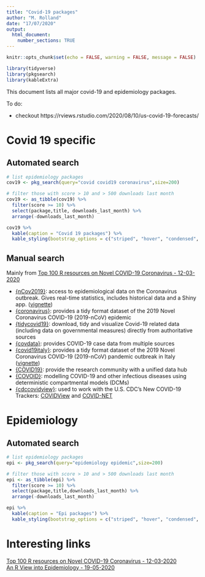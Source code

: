 ```yaml
---
title: "Covid-19 packages"
author: "M. Rolland"
date: "17/07/2020"
output: 
  html_document:
    number_sections: TRUE
---
```


```r
knitr::opts_chunk$set(echo = FALSE, warning = FALSE, message = FALSE)
```

```r
library(tidyverse)
library(pkgsearch)
library(kableExtra)
```

This document lists all major covid-19 and epidemiology packages.

To do:

* checkout https://rviews.rstudio.com/2020/08/10/us-covid-19-forecasts/  

# Covid 19 specific

## Automated search

```r
# list epidemiology packages
cov19 <- pkg_search(query="covid covid19 coronavirus",size=200)
```

```r
# filter those with score > 10 and > 500 downloads last month
cov19 <- as_tibble(cov19) %>% 
  filter(score >= 10) %>% 
  select(package,title, downloads_last_month) %>% 
  arrange(-downloads_last_month)

cov19 %>%
  kable(caption = "Covid 19 packages") %>%
  kable_styling(bootstrap_options = c("striped", "hover", "condensed", "responsive"))
```

## Manual search

Mainly from [Top 100 R resources on Novel COVID-19 Coronavirus - 12-03-2020](https://www.statsandr.com/blog/top-r-resources-on-covid-19-coronavirus/)

* [{nCov2019}](https://github.com/GuangchuangYu/nCov2019): access to epidemiological data on the Coronavirus outbreak. Gives real-time statistics, includes historical data and a Shiny app. ([vignette](https://guangchuangyu.github.io/nCov2019/))
* [{coronavirus}](https://github.com/RamiKrispin/coronavirus): provides a tidy format dataset of the 2019 Novel Coronavirus COVID-19 (2019-nCoV) epidemic
* [{tidycovid19}](https://github.com/joachim-gassen/tidycovid19): download, tidy and visualize Covid-19 related data (including data on governmental measures) directly from authoritative sources
* [{covdata}](https://kjhealy.github.io/covdata/): provides COVID-19 case data from multiple sources
* [{covid19italy}](https://github.com/Covid19R/covid19italy): provides a tidy format dataset of the 2019 Novel Coronavirus COVID-19 (2019-nCoV) pandemic outbreak in Italy ([vignette](https://covid19r.github.io/covid19italy/articles/intro.html))
* [{COVID19}](https://covid19datahub.io/): provide the research community with a unified data hub 
* [{COVOID}](https://cbdrh.github.io/covoidance/): modelling COVID-19 and other infectious diseases using deterministic compartmental models (DCMs)
* [{cdccovidview}](https://cinc.rud.is/web/packages/cdccovidview/index.html): used to work with the U.S. CDC’s New COVID-19 Trackers: [COVIDView](https://www.cdc.gov/coronavirus/2019-ncov/covid-data/covidview/index.html) and [COVID-NET](https://gis.cdc.gov/grasp/COVIDNet/COVID19_3.html)

# Epidemiology

## Automated search

```r
# list epidemiology packages
epi <- pkg_search(query="epidemiology epidemic",size=200)
```


```r
# filter those with score > 10 and > 500 downloads last month
epi <- as_tibble(epi) %>% 
  filter(score >= 10) %>% 
  select(package,title,downloads_last_month) %>% 
  arrange(-downloads_last_month)

epi %>%
  kable(caption = "Epi packages") %>%
  kable_styling(bootstrap_options = c("striped", "hover", "condensed", "responsive"))
```



# Interesting links

[Top 100 R resources on Novel COVID-19 Coronavirus - 12-03-2020](https://www.statsandr.com/blog/top-r-resources-on-covid-19-coronavirus/)  
[An R View into Epidemiology - 19-05-2020](https://www.r-bloggers.com/an-r-view-into-epidemiology/)


